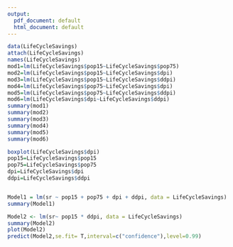 ```yaml
---
output:
  pdf_document: default
  html_document: default
---
```

```r
data(LifeCycleSavings)
attach(LifeCycleSavings)
names(LifeCycleSavings)
mod1=lm(LifeCycleSavings$pop15~LifeCycleSavings$pop75)
mod2=lm(LifeCycleSavings$pop15~LifeCycleSavings$dpi)
mod3=lm(LifeCycleSavings$pop15~LifeCycleSavings$ddpi)
mod4=lm(LifeCycleSavings$pop75~LifeCycleSavings$dpi)
mod5=lm(LifeCycleSavings$pop75~LifeCycleSavings$ddpi)
mod6=lm(LifeCycleSavings$dpi~LifeCycleSavings$ddpi)
summary(mod1)
summary(mod2)
summary(mod3)
summary(mod4)
summary(mod5)
summary(mod6)
```


```r
boxplot(LifeCycleSavings$dpi)
pop15=LifeCycleSavings$pop15
pop75=LifeCycleSavings$pop75
dpi=LifeCycleSavings$dpi
ddpi=LifeCycleSavings$ddpi


Model1 = lm(sr ~ pop15 + pop75 + dpi + ddpi, data = LifeCycleSavings)
summary(Model1)
```



```r
Model2 <- lm(sr~ pop15 * ddpi, data = LifeCycleSavings)
summary(Model2)
plot(Model2)
predict(Model2,se.fit= T,interval=c("confidence"),level=0.99)
```

